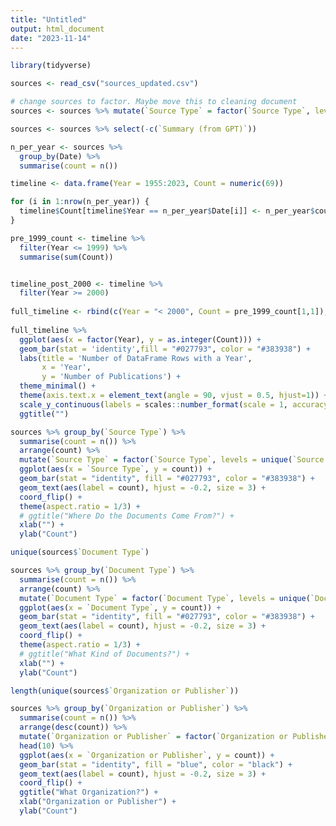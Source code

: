 ```yaml
---
title: "Untitled"
output: html_document
date: "2023-11-14"
---
```


```r
library(tidyverse)
```

```r
sources <- read_csv("sources_updated.csv")

# change sources to factor. Maybe move this to cleaning document 
sources <- sources %>% mutate(`Source Type` = factor(`Source Type`, levels = unique(`Source Type`)))
```

```r
sources <- sources %>% select(-c(`Summary (from GPT)`))
```

```r
n_per_year <- sources %>% 
  group_by(Date) %>%
  summarise(count = n())

timeline <- data.frame(Year = 1955:2023, Count = numeric(69))

for (i in 1:nrow(n_per_year)) {
  timeline$Count[timeline$Year == n_per_year$Date[i]] <- n_per_year$count[i]
}

pre_1999_count <- timeline %>% 
  filter(Year <= 1999) %>%
  summarise(sum(Count))


timeline_post_2000 <- timeline %>%
  filter(Year >= 2000)
  
full_timeline <- rbind(c(Year = "< 2000", Count = pre_1999_count[1,1]), timeline_post_2000)
  
full_timeline %>%
  ggplot(aes(x = factor(Year), y = as.integer(Count))) +
  geom_bar(stat = 'identity',fill = "#027793", color = "#383938") +
  labs(title = 'Number of DataFrame Rows with a Year',
       x = 'Year',
       y = 'Number of Publications') +
  theme_minimal() +
  theme(axis.text.x = element_text(angle = 90, vjust = 0.5, hjust=1)) +
  scale_y_continuous(labels = scales::number_format(scale = 1, accuracy = 1)) + # remove decimal notation
  ggtitle("")
```

```r
sources %>% group_by(`Source Type`) %>%
  summarise(count = n()) %>%
  arrange(count) %>%
  mutate(`Source Type` = factor(`Source Type`, levels = unique(`Source Type`))) %>%
  ggplot(aes(x = `Source Type`, y = count)) +
  geom_bar(stat = "identity", fill = "#027793", color = "#383938") +
  geom_text(aes(label = count), hjust = -0.2, size = 3) +
  coord_flip() +
  theme(aspect.ratio = 1/3) +
  # ggtitle("Where Do the Documents Come From?") +
  xlab("") +
  ylab("Count")
```

```r
unique(sources$`Document Type`)

sources %>% group_by(`Document Type`) %>%
  summarise(count = n()) %>%
  arrange(count) %>%
  mutate(`Document Type` = factor(`Document Type`, levels = unique(`Document Type`))) %>%
  ggplot(aes(x = `Document Type`, y = count)) +
  geom_bar(stat = "identity", fill = "#027793", color = "#383938") +
  geom_text(aes(label = count), hjust = -0.2, size = 3) +
  coord_flip() +
  theme(aspect.ratio = 1/3) +
  # ggtitle("What Kind of Documents?") +
  xlab("") +
  ylab("Count")
```


```r
length(unique(sources$`Organization or Publisher`))

sources %>% group_by(`Organization or Publisher`) %>%
  summarise(count = n()) %>%
  arrange(desc(count)) %>%
  mutate(`Organization or Publisher` = factor(`Organization or Publisher`, levels = unique(`Organization or Publisher`))) %>%
  head(10) %>%
  ggplot(aes(x = `Organization or Publisher`, y = count)) +
  geom_bar(stat = "identity", fill = "blue", color = "black") +
  geom_text(aes(label = count), hjust = -0.2, size = 3) +
  coord_flip() +
  ggtitle("What Organization?") +
  xlab("Organization or Publisher") +
  ylab("Count")
```

